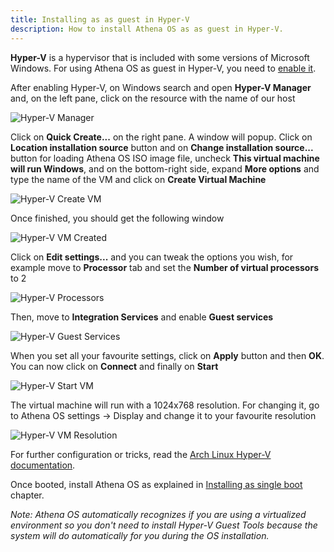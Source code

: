```yaml
---
title: Installing as as guest in Hyper-V
description: How to install Athena OS as as guest in Hyper-V.
---
```


**Hyper-V** is a hypervisor that is included with some versions of Microsoft Windows. For using Athena OS as guest in Hyper-V, you need to [enable it](https://docs.microsoft.com/en-us/virtualization/hyper-v-on-windows/quick-start/enable-hyper-v).

After enabling Hyper-V, on Windows search and open **Hyper-V Manager** and, on the left pane, click on the resource with the name of our host

![Hyper-V Manager](@assets/images/hyperv-manager.png)

Click on **Quick Create...** on the right pane. A window will popup. Click on **Location installation source** button and on **Change installation source...** button for loading Athena OS ISO image file, uncheck **This virtual machine will run Windows**, and on the bottom-right side, expand **More options** and type the name of the VM and click on **Create Virtual Machine**

![Hyper-V Create VM](@assets/images/hyperv-create.png)

Once finished, you should get the following window

![Hyper-V VM Created](@assets/images/hyperv-finish.png)

Click on **Edit settings...** and you can tweak the options you wish, for example move to **Processor** tab and set the **Number of virtual processors** to 2

![Hyper-V Processors](@assets/images/hyperv-processor.png)

Then, move to **Integration Services** and enable **Guest services**

![Hyper-V Guest Services](@assets/images/hyperv-guestservices.png)

When you set all your favourite settings, click on **Apply** button and then **OK**. You can now click on **Connect** and finally on **Start**

![Hyper-V Start VM](@assets/images/hyperv-start.png)

The virtual machine will run with a 1024x768 resolution. For changing it, go to Athena OS settings -> Display and change it to your favourite resolution

![Hyper-V VM Resolution](@assets/images/hyperv-resolution.png)

For further configuration or tricks, read the [Arch Linux Hyper-V documentation](https://wiki.archlinux.org/title/Hyper-V).

Once booted, install Athena OS as explained in [Installing as single boot](/en/installation/install-single-boot/) chapter.

*Note: Athena OS automatically recognizes if you are using a virtualized environment so you don't need to install Hyper-V Guest Tools because the system will do automatically for you during the OS installation.*
